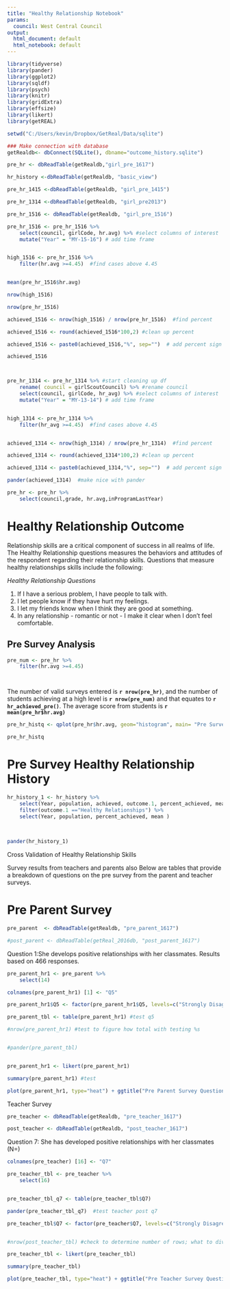 ```yaml
---
title: "Healthy Relationship Notebook"
params:
  council: West Central Council
output:
  html_document: default
  html_notebook: default
---
```


```r
library(tidyverse)
library(pander)
library(ggplot2)
library(sqldf)
library(psych)
library(knitr)
library(gridExtra)
library(effsize)
library(likert)
library(getREAL)

```




```r
setwd("C:/Users/kevin/Dropbox/GetReal/Data/sqlite")

### Make connection with database
getRealdb<- dbConnect(SQLite(), dbname="outcome_history.sqlite")

pre_hr <- dbReadTable(getRealdb,"girl_pre_1617")

hr_history <-dbReadTable(getRealdb, "basic_view")

pre_hr_1415 <-dbReadTable(getRealdb, "girl_pre_1415")

pre_hr_1314 <-dbReadTable(getRealdb, "girl_pre2013")

pre_hr_1516 <- dbReadTable(getRealdb, "girl_pre_1516")

```



```r

pre_hr_1516 <- pre_hr_1516 %>%
    select(council, girlCode, hr.avg) %>% #select columns of interest
    mutate("Year" = "MY-15-16") # add time frame


high_1516 <- pre_hr_1516 %>%
    filter(hr.avg >=4.45)  #find cases above 4.45


mean(pre_hr_1516$hr.avg)

nrow(high_1516)

nrow(pre_hr_1516)

achieved_1516 <- nrow(high_1516) / nrow(pre_hr_1516)  #find percent

achieved_1516 <- round(achieved_1516*100,2) #clean up percent

achieved_1516 <- paste0(achieved_1516,"%", sep="")  # add percent sign

achieved_1516




```



```r


pre_hr_1314 <- pre_hr_1314 %>% #start cleaning up df
    rename( council = girlScoutCouncil) %>% #rename council
    select(council, girlCode, hr_avg) %>% #select columns of interest
    mutate("Year" = "MY-13-14") # add time frame


high_1314 <- pre_hr_1314 %>%
    filter(hr_avg >=4.45)  #find cases above 4.45


achieved_1314 <- nrow(high_1314) / nrow(pre_hr_1314)  #find percent

achieved_1314 <- round(achieved_1314*100,2) #clean up percent

achieved_1314 <- paste0(achieved_1314,"%", sep="")  # add percent sign

pander(achieved_1314)  #make nice with pander

```



```r
pre_hr <- pre_hr %>%
    select(council,grade, hr.avg,inProgramLastYear)

```

# Healthy Relationship Outcome 

Relationship skills are a critical component of success in all realms of life. 
The Healthy Relationship questions measures the behaviors and attitudes of the respondent regarding their relationship skills. Questions that measure healthy relationships skills include the following:


*Healthy Relationship Questions*

1. If I have a serious problem, I have people to talk with.
2. I let people know if they have hurt my feelings.
3. I let my friends know when I think they are good at something.
4. In any relationship - romantic or not - I make it clear when I don't feel comfortable.

## Pre Survey Analysis

```r
pre_num <- pre_hr %>%
    filter(hr.avg >=4.45)




```


The number of valid surveys entered is  **`r nrow(pre_hr)`**, and the number of students achieving at a high level is **`r nrow(pre_num)`**
and that equates to **`r hr_achieved_pre()`**. The average score from students is **`r mean(pre_hr$hr.avg)`**




```r

pre_hr_histq <- qplot(pre_hr$hr.avg, geom="histogram", main= "Pre Survey",ylim=c(0,60), bins=40, xlab="Outcome Scores") + geom_vline(xintercept = 4.45, col="red") 

pre_hr_histq

```


# Pre Survey Healthy Relationship History


```r
hr_history_1 <- hr_history %>%
    select(Year, population, achieved, outcome.1, percent_achieved, mean) %>%
    filter(outcome.1 =="Healthy Relationships") %>%
    select(Year, population, percent_achieved, mean )
    
    

pander(hr_history_1)
```


Cross Validation of Healthy Relationship Skills

Survey results from teachers and parents also  Below are tables that provide a breakdown of questions on the pre survey from the parent and teacher surveys. 



# Pre Parent Survey





```r

pre_parent  <- dbReadTable(getRealdb, "pre_parent_1617")

#post_parent <- dbReadTable(getReal_2016db, "post_parent_1617")


```



Question 1:She develops positive relationships with her classmates.
Results based on 466 responses.

```r

pre_parent_hr1 <- pre_parent %>%
    select(14)

colnames(pre_parent_hr1) [1] <- "Q5"


```



```r

pre_parent_hr1$Q5 <- factor(pre_parent_hr1$Q5, levels=c("Strongly Disagree", "Disagree", "Slightly Disagree", "Neither Agree/Disagree", "Slightly Agree", "Agree", "Strongly Agree"),ordered = TRUE)


```




```r

pre_parent_tbl <- table(pre_parent_hr1) #test q5 

#nrow(pre_parent_hr1) #test to figure how total with testing %s


#pander(pre_parent_tbl) 



```


```r

pre_parent_hr1 <- likert(pre_parent_hr1)

summary(pre_parent_hr1) #test

plot(pre_parent_hr1, type="heat") + ggtitle("Pre Parent Survey Question 5") + theme_dark()


```


Teacher Survey

```r

pre_teacher <- dbReadTable(getRealdb, "pre_teacher_1617")

post_teacher <- dbReadTable(getRealdb, "post_teacher_1617")

```





Question 7: She has developed positive relationships with her classmates (N=)



```r

colnames(pre_teacher) [16] <- "Q7"

pre_teacher_tbl <- pre_teacher %>%
    select(16)


pre_teacher_tbl_q7 <- table(pre_teacher_tbl$Q7)

pander(pre_teacher_tbl_q7)  #test teacher post q7

```









```r
pre_teacher_tbl$Q7 <- factor(pre_teacher$Q7, levels=c("Strongly Disagree", "Disagree", "Slightly Disagree", "Neither Agree nor Disagree", "Slightly  Agree", "Agree", "Strongly Agree"),ordered = TRUE)



```



```r
#nrow(post_teacher_tbl) #check to determine number of rows; what to divide to get %

pre_teacher_tbl <- likert(pre_teacher_tbl)

summary(pre_teacher_tbl)

plot(pre_teacher_tbl, type="heat") + ggtitle("Pre Teacher Survey Question 7") + theme_dark()

```


